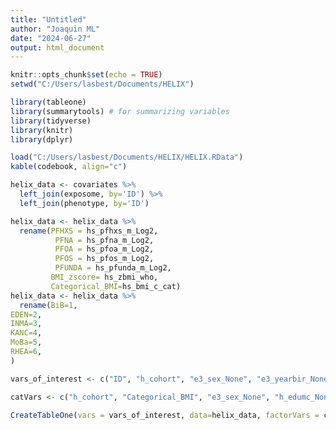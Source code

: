 ```yaml
---
title: "Untitled"
author: "Joaquin ML"
date: "2024-06-27"
output: html_document
---
```


```r
knitr::opts_chunk$set(echo = TRUE)
setwd("C:/Users/lasbest/Documents/HELIX")
```


```r
library(tableone)
library(summarytools) # for summarizing variables
library(tidyverse)
library(knitr)
library(dplyr)

load("C:/Users/lasbest/Documents/HELIX/HELIX.RData")
kable(codebook, align="c")

```

```r
helix_data <- covariates %>% 
  left_join(exposome, by='ID') %>% 
  left_join(phenotype, by='ID')
```


```r
helix_data <- helix_data %>% 
  rename(PFHXS = hs_pfhxs_m_Log2,
          PFNA = hs_pfna_m_Log2,
          PFOA = hs_pfoa_m_Log2,
          PFOS = hs_pfos_m_Log2,
          PFUNDA = hs_pfunda_m_Log2,
         BMI_zscore= hs_zbmi_who, 
         Categorical_BMI=hs_bmi_c_cat)
helix_data <- helix_data %>% 
  rename(BiB=1,
EDEN=2,
INMA=3,
KANC=4,
MoBa=5,
RHEA=6,
)

vars_of_interest <- c("ID", "h_cohort", "e3_sex_None", "e3_yearbir_None", "h_mbmi_None", "hs_wgtgain_None", "e3_gac_None", "h_age_None", "h_edumc_None", "h_native_None", "h_parity_None", "hs_child_age_None", "hs_c_height_None", "PFHXS", "PFNA", "PFOA", "PFOS", "PFUNDA", "BMI_zscore", "Categorical_BMI")

catVars <- c("h_cohort", "Categorical_BMI", "e3_sex_None", "h_edumc_None")

CreateTableOne(vars = vars_of_interest, data=helix_data, factorVars = catVars)
```

